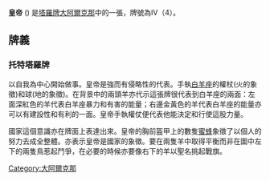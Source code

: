 '''皇帝''' ({{lang-fr|L'Empereur}}) 是[[塔羅牌|塔羅牌]][[大阿爾克那|大阿爾克那]]中的一張，牌號為IV（4）。

== 牌義 ==
===托特塔羅牌===
{{Main|托特塔羅牌}}
以自我為中心開始做事。皇帝是強而有侵略性的代表。手執[[白羊座|白羊座]]的權杖(火的象徵)和球(地的象徵)。在背景中的兩頭羊亦代示這張牌很代表到白羊座的兩面：左面深紅色的羊代表白羊座暴力和有害的能量；右邊金黃色的羊代表白羊座的能量亦可以有建設性和有利的一面。皇帝手執權仗便代表他能決定和行使這股力量。

國家這個意識亦在牌面上表達出來。皇帝的胸前盔甲上的數隻[[蜜蜂|蜜蜂]]象徵了以個人的努力去成全整體。亦表示皇帝是國家的象徵。要在兩隻羊中取得平衡而非在圖中左下的兩隻鳥惹起鬥爭，在必要的時候亦要像右下的羊以聖名挑起戰旗。

[[Category:大阿爾克那|Category:大阿爾克那]]
{{塔罗牌}}